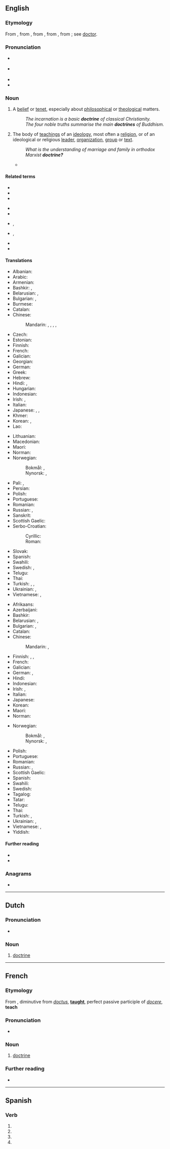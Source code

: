 ==English==
{{wikipedia}}

===Etymology===
From {{inh|en|enm|-}}, from {{der|en|fro|-}}, from {{der|en|la|doctrina||teaching, instruction, learning, knowledge}}, from {{m|la|doctor||a teacher}}, from {{m|la|docere||to teach}}; see [[doctor]].

===Pronunciation===
* {{a|GA}} {{IPA|/ˈdɑktɹɪn/|lang=en}}
* {{a|RP}} {{IPA|/ˈdɒktɹɪn/|lang=en}}
* {{audio|en-us-doctrine.ogg|Audio (US)|lang=en}}
* {{hyphenation|doc|trine|lang=en}}

===Noun===
{{en-noun|~}}

# {{lb|en|countable}} A [[belief]] or [[tenet]], especially about [[philosophical]] or [[theological]] matters.
#: ''The incarnation is a basic '''doctrine''' of classical Christianity.''
#: ''The four noble truths summarise the main '''doctrines''' of Buddhism.''
# {{lb|en|countable|and|uncountable}} The body of [[teaching]]s of an [[ideology]], most often a [[religion]], or of an ideological or religious [[leader]], [[organization]], [[group]] or [[text]].
#: ''What is the understanding of marriage and family in orthodox Marxist '''doctrine?'''''
#* {{quote-book|lang=en|year=1560|author={{w|John Knox}}|title=An Answere to a Great Number of Blasphemous Cavillations Written by an Anabaptist, and aduersarie to Gods eternall Predestination|location=London|publisher=Thomas Charde|year_published=1591|page=95|pageurl=https://archive.org/stream/answeretogreatnu00knox#page/95|passage=This one thing do we (compelled by your blaſphemous accuſations) repeat oftener then<!-- sic --> we would: to the end that indifferent men may ſee what '''doctrine''' it is, which you ſo maliciouſly impugne.}}

====Related terms====
{{top4}}
* {{l|en|docent}}
* {{l|en|docile}}
* {{l|en|doctor}}
{{mid4}}
* {{l|en|doctorate}}
* {{l|en|doctrinaire}}
{{mid4}}
* {{l|en|doctrinal}}, {{l|en|doctrinally}}
* {{l|en|doctrinize}}, {{l|en|doctrinization}}
{{mid4}}
* {{l|en|document}}
* {{l|en|indoctrinate}}
{{bottom}}

====Translations====
{{trans-top|belief}}
* Albanian: {{t+|sq|doktrinë|n}}
* Arabic: {{t+|ar|مَذْهَب|m}}
* Armenian: {{t+|hy|դոկտրինա}}
* Bashkir: {{t|ba|фекер|sc=Cyrl}}, {{t|ba|ҡараш|sc=Cyrl}}
* Belarusian: {{t|be|дактры́на|f}}, {{t|be|ве́ра|f}}
* Bulgarian: {{t+|bg|доктри́на|f}}, {{t+|bg|вя́ра|f}}
* Burmese: {{t+|my|ဝါဒ}}
* Catalan: {{t+|ca|doctrina|f}}
* Chinese:
*: Mandarin: {{t+|cmn|教條|sc=Hani}}, {{t+|cmn|教条|tr=jiàotiáo|sc=Hani}}, {{t+|cmn|教義}}, {{t+|cmn|教义|tr=jiàoyì}}, {{t+|cmn|教理|tr=jiàolǐ}}
* Czech: {{t+|cs|doktrína|f}}
* Estonian: {{t|et|doktriin}}
* Finnish: {{t+|fi|opinkappale}}
* French: {{t+|fr|doctrine|f}}
* Galician: {{t|gl|doutrina|f}}
* Georgian: {{t|ka|დოქტრინა}}
* German: {{t+|de|Doktrin|f}}
* Greek: {{t+|el|δόγμα|n}}
* Hebrew: {{t+|he|דּוֹקְטְרִינָה|f|tr=doktrína}}
* Hindi: {{t+|hi|मत|m}}, {{t+|hi|वाद|m}}
* Hungarian: {{t+|hu|doktrína}}
* Indonesian: {{t+|id|doktrin}}
* Irish: {{t|ga|foirceadal|m}}, {{t|ga|teagasc|m}}
* Italian: {{t+|it|dottrina|f}}
* Japanese: {{t+|ja|教義|tr=きょうぎ, kyōgi}}, {{t|ja|ドクトリン|tr=dokutorin}}, {{t+|ja|教理|tr=きょうり, kyōri}}
* Khmer: {{t+|km|លទ្ធិ}}
* Korean: {{t+|ko|교의}}, {{t+|ko|교리}}
* Lao: {{t+|lo|ລັດທິ}}
{{trans-mid}}
* Lithuanian: {{t+|lt|doktrina|f}}
* Macedonian: {{t|mk|доктрина|f}}
* Maori: {{t|mi|whakaakoranga}}
* Norman: {{t|nrf|doctrinne|f}}
* Norwegian:
*: Bokmål: {{t+|nb|doktrine|m}}, {{t|nb|læresetning|m|f}}
*: Nynorsk: {{t|nn|doktrine|m}}, {{t|nn|læresetning|f}}
* Pali: {{t|pi|laddhi}}, {{t|pi|vāda|m}}
* Persian: {{t+|fa|دکترین|tr=doktorin|sc=fa-Arab}}
* Polish: {{t+|pl|doktryna|f}}
* Portuguese: {{t+|pt|doutrina|f}}
* Romanian: {{t+|ro|doctrină|f}}
* Russian: {{t+|ru|доктри́на|f}}, {{t+|ru|ве́ра|f}}
* Sanskrit: {{t+|sa|वाद|m}}
* Scottish Gaelic: {{t|gd|teagasg|m}}
* Serbo-Croatian:
*: Cyrillic: {{t|sh|доктри́на|f}}
*: Roman: {{t+|sh|doktrína|f}}
* Slovak: {{t|sk|doktrína|f}}
* Spanish: {{t+|es|doctrina|f}}
* Swahili: {{t+|sw|maadili}}
* Swedish: {{t+|sv|doktrin|c}}, {{t+|sv|lära|c}}
* Telugu: {{t+|te|సిద్ధాంతం}}
* Thai: {{t+|th|ลัทธิ}}
* Turkish: {{t+|tr|doktrin}}, {{t+|tr|öğreti}}, {{t+|tr|ilke}}
* Ukrainian: {{t|uk|доктри́на|f}}, {{t|uk|ві́ра|f}}
* Vietnamese: {{t+|vi|giáo lý}}, {{t+|vi|chủ nghĩa}}
{{trans-bottom}}

{{trans-top|body of beliefs or teachings}}
* Afrikaans: {{t|af|doktrine}}
* Azerbaijani: {{t|az|doktrina}}
* Bashkir: {{t|ba|тәғлимәт|sc=Cyrl}}
* Belarusian: {{t|be|вучэ́нне|n}}, {{t|be|дактры́на|f}}
* Bulgarian: {{t+|bg|уче́ние|n}}, {{t+|bg|доктри́на}}
* Catalan: {{t+|ca|doctrina|f}}
* Chinese:
*: Mandarin: {{t+|cmn|學說}}, {{t+|cmn|学说|tr=xuéshuō}}
* Finnish: {{t+|fi|oppi}}, {{t+|fi|doktriini}}, {{t|fi|opinkäsitys}}
* French: {{t+|fr|doctrine|f}}
* Galician: {{t|gl|doutrina|f}}
* German: {{t+|de|Lehre|f}}, {{t+|de|Doktrin|f}}
* Hindi: {{t+|hi|शिक्षा|f}}
* Indonesian: {{t+|id|doktrin}}
* Irish: {{t|ga|foirceadal|m}}, {{t|ga|teagasc|m}}
* Italian: {{t+|it|dottrina|f}}
* Japanese: {{t+|ja|学説|tr=がくせつ, gakusetsu}}
* Korean: {{t+|ko|학설}}
* Maori: {{t|mi|whakaakoranga}}
* Norman: {{t|nrf|doctrinne|f}}
{{trans-mid}}
* Norwegian:
*: Bokmål: {{t+|nb|doktrine|m}}, {{t|nb|læresetning|m|f}}
*: Nynorsk: {{t|nn|doktrine|m}}, {{t|nn|læresetning|f}}
* Polish: {{t+|pl|doktryna|f}}
* Portuguese: {{t+|pt|doutrina|f}}
* Romanian: {{t+|ro|doctrină|f}}
* Russian: {{t+|ru|уче́ние|n}}, {{t+|ru|доктри́на}}
* Scottish Gaelic: {{t|gd|teagasg|m}}
* Spanish: {{t+|es|doctrina|f}}
* Swahili: {{t+|sw|maadili}}
* Swedish: {{t+|sv|lära|c}}
* Tagalog: {{t+|tl|aral}}
* Tatar: {{t|tt|тәгълимат}}
* Telugu: {{t+|te|సిద్ధాంతం}}
* Thai: {{t+|th|ลัทธิ}}
* Turkish: {{t+|tr|doktrin}}, {{t+|tr|öğreti}}
* Ukrainian: {{t|uk|уче́ння|n}}, {{t|uk|доктри́на|f}}
* Vietnamese: {{t+|vi|chủ nghĩa}}, {{t+|vi|học thuyết}}
* Yiddish: {{t|yi|לערע|n}}
{{trans-bottom}}

====Further reading====
* {{R:Webster 1913}}
* {{R:Century 1911}}

===Anagrams===
* {{anagrams|en|a=cdeinort|Crediton|centroid}}

----

==Dutch==

===Pronunciation===
* {{audio|Nl-doctrine.ogg|Audio|lang=nl}}

===Noun===
{{nl-noun|f|-s|doctrinetje}}

# [[#English|doctrine]]
#: {{ux|nl|De doctrine stelt duidelijk dat...|The doctrine clearly states that...}}

----

==French==

===Etymology===
From {{der|fr|la|doctrina}}, diminutive from ''[[doctus]]'', '''[[taught]]''', perfect passive participle of ''[[docere]]'', '''teach'''

===Pronunciation===
* {{fr-IPA}}

===Noun===
{{fr-noun|f}}

# [[#English|doctrine]]

===Further reading===
* {{R:TLFi}}

----

==Spanish==

===Verb===
{{head|es|verb form}}

# {{es-verb form of|doctrinar|ending=-ar|mood=subjunctive|tense=present|number=s|person=1}}
# {{es-verb form of|doctrinar|ending=-ar|mood=subjunctive|tense=present|number=s|person=2|formal=y}}
# {{es-verb form of|doctrinar|ending=-ar|mood=subjunctive|tense=present|number=s|person=3}}
# {{es-verb form of|doctrinar|ending=-ar|mood=imperative|number=s|person=2|formal=y|sense=affirmative}}